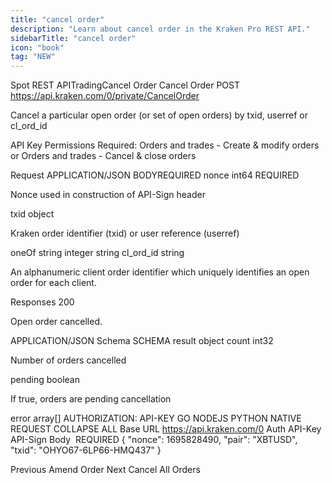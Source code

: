 ```yaml
---
title: "cancel order"
description: "Learn about cancel order in the Kraken Pro REST API."
sidebarTitle: "cancel order"
icon: "book"
tag: "NEW"
---
```

Spot REST APITradingCancel Order
Cancel Order
POST
https://api.kraken.com/0/private/CancelOrder

Cancel a particular open order (or set of open orders) by txid, userref or cl_ord_id

API Key Permissions Required: Orders and trades - Create & modify orders or Orders and trades - Cancel & close orders

Request​
APPLICATION/JSON
BODYREQUIRED
nonce
int64
REQUIRED

Nonce used in construction of API-Sign header

txid
object

Kraken order identifier (txid) or user reference (userref)

oneOf
string
integer
string
cl_ord_id
string

An alphanumeric client order identifier which uniquely identifies an open order for each client.

Responses​
200

Open order cancelled.

APPLICATION/JSON
Schema
SCHEMA
result
object
count
int32

Number of orders cancelled

pending
boolean

If true, orders are pending cancellation

error
array[]
AUTHORIZATION: API-KEY
GO
NODEJS
PYTHON
NATIVE
REQUEST
COLLAPSE ALL
Base URL
https://api.kraken.com/0
Auth
API-Key
API-Sign
Body
 REQUIRED
{
  "nonce": 1695828490,
  "pair": "XBTUSD",
  "txid": "OHYO67-6LP66-HMQ437"
}

Previous
Amend Order
Next
Cancel All Orders